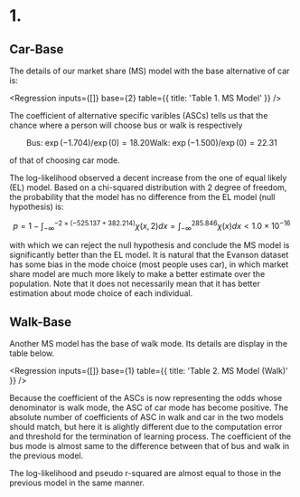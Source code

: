 
# 1.

## Car-Base

The details of our market share (MS) model with the base alternative of car is:

<Regression inputs={[]} base={2} table={{ title: 'Table 1. MS Model' }} />

The coefficient of alternative specific varibles (ASCs) tells us that the chance where a person will choose bus or walk is respectively

$$
\text{Bus: } \exp{(-1.704)} / \exp{(0)} = 18.20% \\
\text{Walk: } \exp{(-1.500)} / \exp{(0)} = 22.31%
$$

of that of choosing car mode.

The log-likelihood observed a decent increase from the one of equal likely (EL) model. Based on a chi-squared distribution with 2 degree of freedom, the probability that the model has no difference from the EL model (null hypothesis) is:

<GetPVal x={285.846} k={2} />

$$
p = 1 - \int_{-\infty}^{- 2 \times (- 525.137 + 382.214)}\chi(x, 2)dx = \int_{-\infty}^{285.846}\chi(x)dx < 1.0 \times 10^{-16}
$$

with which we can reject the null hypothesis and conclude the MS model is significantly better than the EL model. It is natural that the Evanson dataset has some bias in the mode choice (most people uses car), in which market share model are much more likely to make a better estimate over the population. Note that it does not necessarily mean that it has better estimation about mode choice of each individual.

## Walk-Base

Another MS model has the base of walk mode. Its details are display in the table below.

<Regression
  inputs={[]}
  base={1}
  table={{ title: 'Table 2. MS Model (Walk)' }}
/>

Because the coefficient of the ASCs is now representing the odds whose denominator is walk mode, the ASC of car mode has become positive. The absolute number of coefficients of ASC in walk and car in the two models should match, but here it is alightly different due to the computation error and threshold for the termination of learning process. The coefficient of the bus mode is almost same to the difference between that of bus and walk in the previous model.

The log-likelihood and pseudo r-squared are almost equal to those in the previous model in the same manner.
